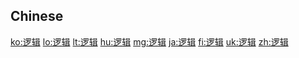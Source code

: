 {{also|邏輯}}
==Chinese==
{{zh-see|邏輯}}

[[ko:逻辑]]
[[lo:逻辑]]
[[lt:逻辑]]
[[hu:逻辑]]
[[mg:逻辑]]
[[ja:逻辑]]
[[fi:逻辑]]
[[uk:逻辑]]
[[zh:逻辑]]